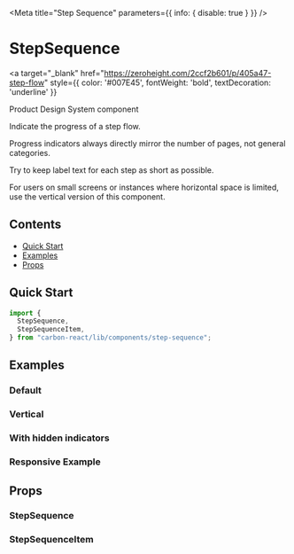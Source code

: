 
<Meta title="Step Sequence" parameters={{ info: { disable: true } }} />

# StepSequence

<a
  target="_blank"
  href="https://zeroheight.com/2ccf2b601/p/405a47-step-flow"
  style={{ color: '#007E45', fontWeight: 'bold', textDecoration: 'underline' }}
>
  Product Design System component 
</a>

Indicate the progress of a step flow.

Progress indicators always directly mirror the number of pages, not general categories.

Try to keep label text for each step as short as possible.

For users on small screens or instances where horizontal space is limited, use the vertical version of this component.

## Contents

- [Quick Start](#quick-start)
- [Examples](#examples)
- [Props](#props)

## Quick Start

```javascript
import {
  StepSequence,
  StepSequenceItem,
} from "carbon-react/lib/components/step-sequence";
```

## Examples

### Default

<Canvas>
  <Story name="default" story={stories.DefaultStory} />
</Canvas>

### Vertical

<Canvas>
  <Story name="vertical" story={stories.Vertical} />
</Canvas>

### With hidden indicators

<Canvas>
  <Story name="with hidden indicators" story={stories.WithHiddenIndicators} />
</Canvas>

### Responsive Example

<Canvas>
  <Story name="responsive" story={stories.ResponsiveExample} />
</Canvas>


## Props

### StepSequence

<StyledSystemProps of={StepSequence} spacing noHeader />

### StepSequenceItem

<ArgsTable of={StepSequenceItem} />
